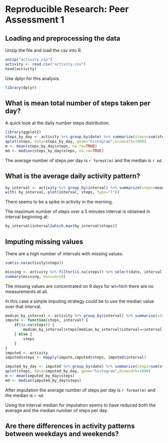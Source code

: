 Reproducible Research: Peer Assessment 1
=======================================

## Loading and preprocessing the data

Unzip the file and load the csv into R.
```r
unzip("activity.zip")
activity <- read.csv("activity.csv")
head(activity)
```

Use dplyr for this analysis.
```r
library(dplyr)
```

## What is mean total number of steps taken per day?

A quick look at the daily number steps distribution.
```r
library(ggplot2)
steps_by_day <- activity %>% group_by(date) %>% summarize(steps=sum(steps))
qplot(steps, data=steps_by_day, geom="histogram",binwidth=1000)
m <- mean(steps_by_day$steps, na.rm=TRUE)
md <- median(steps_by_day$steps, na.rm=TRUE)
```

The average number of steps per day is `r format(m)` and the median is `r md`.

## What is the average daily activity pattern?

```r
by_interval <- activity %>% group_by(interval) %>% summarize(steps=mean(steps, na.rm=TRUE))
with( by_interval, plot(interval, steps, type="l"))
```

There seems to be a spike in activity in the morning.

The maximum number of steps over a 5 minutes interval is obtained in interval beginning at:
```r
by_interval$interval[which.max(by_interval$steps)]
```

## Imputing missing values

There are a high number of intervals with missing values:
```r
sum(is.na(activity$steps))
```

```r
missing <- activity %>% filter(is.na(steps)) %>% select(date, interval)
summary(missing, maxsum=10)
```

The missing values are concentrated on 9 days for wi=hich there are no measurements at all.

In this case a simple imputing strategy could be to use the median value over that interval.
```r
median_by_interval <- activity %>% group_by(interval) %>% summarise(steps=median(steps, na.rm=TRUE))
impute <- function(steps, interval) {
    if(is.na(steps)) {
        median_by_interval$steps[median_by_interval$interval==interval]
    } else {
        steps
    }
}
imputed <- activity
imputed$steps <- mapply(impute,imputed$steps, imputed$interval)
```

```r
imputed_by_day <- imputed %>% group_by(date) %>% summarize(steps=sum(steps))
qplot(steps, data=imputed_by_day, geom="histogram",binwidth=1000)
m <- mean(imputed_by_day$steps)
md <- median(imputed_by_day$steps)
```

After imputation the average number of steps per day is `r format(m)` and the median is `r md`.

Using the interval median for imputation seems to have reduced both the average and the median number of steps per day. 

## Are there differences in activity patterns between weekdays and weekends?
